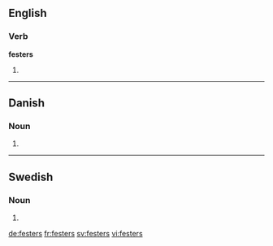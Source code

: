 ==English==

===Verb===
'''festers'''

# {{third-person singular of|fester}}

----

==Danish==

===Noun===
{{head|da|noun form|g=c}}

# {{form of|genitive plural indefinite|fest|lang=da}}

----

==Swedish==

===Noun===
{{head|sv|noun form}}

# {{sv-noun-form-indef-gen-pl|fest}}

[[de:festers]]
[[fr:festers]]
[[sv:festers]]
[[vi:festers]]